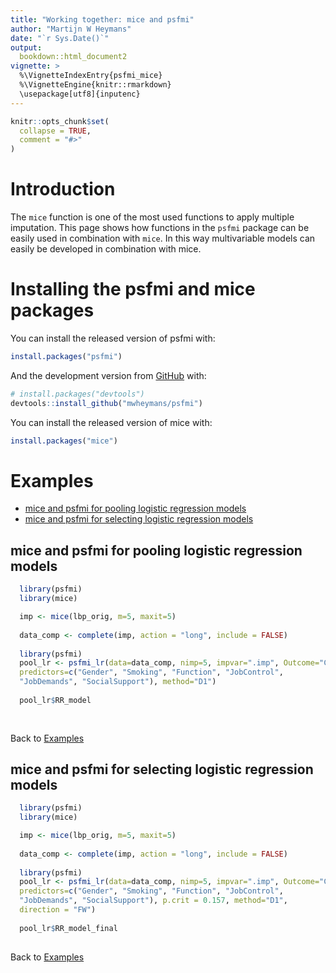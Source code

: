 ---
title: "Working together: mice and psfmi"
author: "Martijn W Heymans"
date: "`r Sys.Date()`"
output:
  bookdown::html_document2
vignette: >
  %\VignetteIndexEntry{psfmi_mice}
  %\VignetteEngine{knitr::rmarkdown}
  \usepackage[utf8]{inputenc}
---

```{r setup, include = FALSE}
knitr::opts_chunk$set(
  collapse = TRUE,
  comment = "#>"
)
```

# Introduction

The `mice` function is one of the most used functions to apply 
multiple imputation. This page shows how functions in the `psfmi` 
package can be easily used in combination with `mice`. In this way 
multivariable models can easily be developed in combination with mice.

# Installing the psfmi and mice packages

You can install the released version of psfmi with:

``` r
install.packages("psfmi")
```
And the development version from [GitHub](https://github.com/) with:

``` r
# install.packages("devtools")
devtools::install_github("mwheymans/psfmi")
```
You can install the released version of mice with:

``` r
install.packages("mice")

``` 
# Examples 

+ [mice and psfmi for pooling logistic regression models] 
+ [mice and psfmi for selecting logistic regression models]

## mice and psfmi for pooling logistic regression models

```{r}

  library(psfmi)
  library(mice)

  imp <- mice(lbp_orig, m=5, maxit=5) 
  
  data_comp <- complete(imp, action = "long", include = FALSE)
  
  library(psfmi)
  pool_lr <- psfmi_lr(data=data_comp, nimp=5, impvar=".imp", Outcome="Chronic",
  predictors=c("Gender", "Smoking", "Function", "JobControl",
  "JobDemands", "SocialSupport"), method="D1")
  
  pool_lr$RR_model
  
 
```

Back to [Examples]

## mice and psfmi for selecting logistic regression models

```{r}

  library(psfmi)
  library(mice)

  imp <- mice(lbp_orig, m=5, maxit=5) 
  
  data_comp <- complete(imp, action = "long", include = FALSE)
  
  library(psfmi)
  pool_lr <- psfmi_lr(data=data_comp, nimp=5, impvar=".imp", Outcome="Chronic",
  predictors=c("Gender", "Smoking", "Function", "JobControl",
  "JobDemands", "SocialSupport"), p.crit = 0.157, method="D1",
  direction = "FW")
  
  pool_lr$RR_model_final
 
```

Back to [Examples]